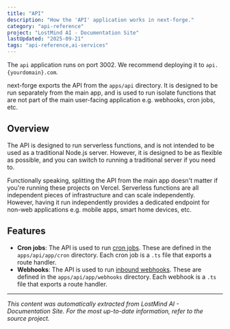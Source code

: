 ```yaml
---
title: "API"
description: "How the 'API' application works in next-forge."
category: "api-reference"
project: "LostMind AI - Documentation Site"
lastUpdated: "2025-09-21"
tags: "api-reference,ai-services"
---
```


<Tip>The `api` application runs on port 3002. We recommend deploying it to `api.{yourdomain}.com`.</Tip>

next-forge exports the API from the `apps/api` directory. It is designed to be run separately from the main app, and is used to run isolate functions that are not part of the main user-facing application e.g. webhooks, cron jobs, etc.

## Overview

The API is designed to run serverless functions, and is not intended to be used as a traditional Node.js server. However, it is designed to be as flexible as possible, and you can switch to running a traditional server if you need to.

Functionally speaking, splitting the API from the main app doesn't matter if you're running these projects on Vercel. Serverless functions are all independent pieces of infrastructure and can scale independently. However, having it run independently provides a dedicated endpoint for non-web applications e.g. mobile apps, smart home devices, etc.

## Features

- **Cron jobs**: The API is used to run [cron jobs](/packages/cron). These are defined in the `apps/api/app/cron` directory. Each cron job is a `.ts` file that exports a route handler.
- **Webhooks**: The API is used to run [inbound webhooks](/packages/webhooks/inbound). These are defined in the `apps/api/app/webhooks` directory. Each webhook is a `.ts` file that exports a route handler.

---
*This content was automatically extracted from LostMind AI - Documentation Site. For the most up-to-date information, refer to the source project.*
